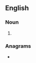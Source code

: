 {{also|tom cats}}
==English==

===Noun===
{{head|en|noun form}}

# {{plural of|tomcat|lang=en}}

===Anagrams===
* {{anagrams|en|a=acmostt|Cottams}}